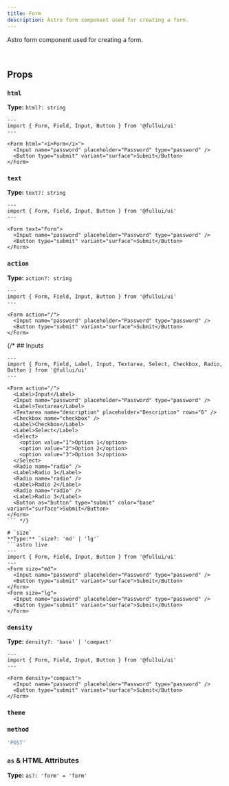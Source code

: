 ```yaml
---
title: Form
description: Astro form component used for creating a form.
---
```


Astro form component used for creating a form.

<br />

## Props
### `html`
**Type:** `html?: string`
```astro live
---
import { Form, Field, Input, Button } from '@fullui/ui'
---

<Form html="<i>Form</i>">
  <Input name="password" placeholder="Password" type="password" />
  <Button type="submit" variant="surface">Submit</Button>
</Form>
```

### `text`
**Type:** `text?: string`
```astro live
---
import { Form, Field, Input, Button } from '@fullui/ui'
---

<Form text="Form">
  <Input name="password" placeholder="Password" type="password" />
  <Button type="submit" variant="surface">Submit</Button>
</Form>
```

### `action`
**Type:** `action?: string`
```astro live
---
import { Form, Field, Input, Button } from '@fullui/ui'
---

<Form action="/">
  <Input name="password" placeholder="Password" type="password" />
  <Button type="submit" variant="surface">Submit</Button>
</Form>
```


{/* ## Inputs
```astro live
---
import { Form, Field, Label, Input, Textarea, Select, Checkbox, Radio, Button } from '@fullui/ui'
---

<Form action="/">
  <Label>Input</Label>
  <Input name="password" placeholder="Password" type="password" />
  <Label>Textarea</Label>
  <Textarea name="description" placeholder="Description" rows="6" />
  <Checkbox name="checkbox" />
  <Label>Checkbox</Label>
  <Label>Select</Label>
  <Select>
    <option value="1">Option 1</option>
    <option value="2">Option 2</option>
    <option value="3">Option 3</option>
  </Select>
  <Radio name="radio" />
  <Label>Radio 1</Label>
  <Radio name="radio" />
  <Label>Radio 2</Label>
  <Radio name="radio" />
  <Label>Radio 3</Label>
  <Button as="button" type="submit" color="base" variant="surface">Submit</Button>
</Form>
``` */}

# `size`
**Type:** `size?: 'md' | 'lg'`
```astro live
---
import { Form, Field, Input, Button } from '@fullui/ui'
---
<Form size="md">
  <Input name="password" placeholder="Password" type="password" />
  <Button type="submit" variant="surface">Submit</Button>
</Form>
<Form size="lg">
  <Input name="password" placeholder="Password" type="password" />
  <Button type="submit" variant="surface">Submit</Button>
</Form>
```

### `density`
**Type:** `density?: 'base' | 'compact'`
```astro live
---
import { Form, Field, Input, Button } from '@fullui/ui'
---

<Form density="compact">
  <Input name="password" placeholder="Password" type="password" />
  <Button type="submit" variant="surface">Submit</Button>
</Form>
```

### `theme`
<Theming/>

### `method`
```ts
'POST'
```

### `as` & HTML Attributes
**Type:** `as?: 'form' = 'form'`
<AsProp/>